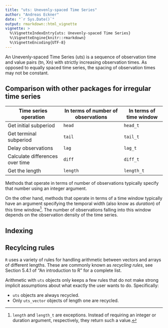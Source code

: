 ```yaml
---
title: "uts: Unevenly-spaced Time Series"
author: "Andreas Eckner"
date: "`r Sys.Date()`"
output: rmarkdown::html_vignette
vignette: >
  %\VignetteIndexEntry{uts: Unevenly-spaced Time Series}
  %\VignetteEngine{knitr::rmarkdown}
  %\VignetteEncoding{UTF-8}
---
```


An Unevenly-spaced Time Series (uts) is a sequence of observation time and value pairs (tn, Xn) with strictly increasing observation times. As opposed to equally spaced time series, the spacing of observation times may not be constant.

## Comparison with other packages for irregular time series

| Time series operation           | In terms of number of observations | In terms of time window |
|---------------------------------|------------------------------------|-------------------------|
| Get initial subperiod           | `head` | `head_t` |
| Get terminal subperiod          | `tail` | `tail_t` |
| Delay observations              | `lag` | `lag_t` |
| Calculate differences over time | `diff` | `diff_t` |
| Get the length                  | `length` | `length_t` |

Methods that operate in terms of number of observations typically specify that number using an integer argument.

On the other hand, methods that operate in terms of a time window typically have an argument specifying the temporal width (also know as *duration*) of this time window[^1]. The number of observations falling into this window depends on the observation density of the time series.

[^1]: `length` and `length_t` are exceptions. Instead of requiring an integer or duration argument, respectively, they return such a value.

## Indexing



## Recylcing rules

`R` uses a variety of rules for handling arithmetic between vectors and arrays of different lengths. These are commonly known as *recycling rules*, see Section 5.4.1 of "An introduction to R" for a complete list.

Arithmetic with `uts` objects only keeps a few rules that do not make strong implicit assumptions about what exactly the user wants to do. Specifically:

* `uts` objects are always recycled.
* Only `uts_vector` objects of length one are recycled.
